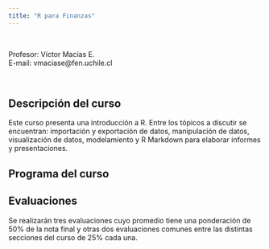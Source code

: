 ```yaml
---
title: "R para Finanzas"
---
```

<br>
<p>
Profesor: Víctor Macías E.
<br>
E-mail: vmaciase@fen.uchile.cl
</p>
<br>


<h2>Descripción del curso</h2>

<p>
Este curso presenta una introducción a R. Entre los tópicos a discutir se encuentran: importación y exportación de datos, manipulación de datos, visualización de datos, modelamiento y R Markdown para elaborar informes y presentaciones.
</p>

<h2>Programa del curso</h2>

<h2>Evaluaciones</h2>

<p>
Se realizarán tres evaluaciones cuyo promedio tiene una ponderación de 50% de la nota final y otras dos evaluaciones comunes entre las distintas secciones del curso de 25% cada una.
</p>



